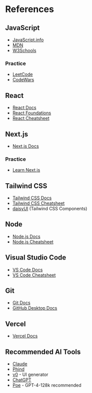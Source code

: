 # References

## JavaScript

- [JavaScript.info](https://javascript.info/)
- [MDN](https://developer.mozilla.org/en-US/docs/Web/JavaScript)
- [W3Schools](https://www.w3schools.com/js/default.asp)

### Practice

- [LeetCode](https://leetcode.com/problemset/all/)
- [CodeWars](https://www.codewars.com/)

## React

- [React Docs](https://react.dev/learn)
- [React Foundations](https://nextjs.org/learn/react-foundations)
- [React Cheatsheet](https://devhints.io/react)

## Next.js

- [Next.js Docs](https://nextjs.org/docs/app)

### Practice

- [Learn Next.js](https://nextjs.org/learn/dashboard-app)

## Tailwind CSS

- [Tailwind CSS Docs](https://tailwindcss.com/docs)
- [Tailwind CSS Cheatsheet](https://nerdcave.com/tailwind-cheat-sheet)
- [daisyUI](https://daisyui.com/) (Tailwind CSS Components)

## Node

- [Node.js Docs](https://nodejs.org/en/docs/)
- [Node.js Cheatsheet](https://devhints.io/nodejs)

## Visual Studio Code

- [VS Code Docs](https://code.visualstudio.com/docs)
- [VS Code Cheatsheet](https://code.visualstudio.com/shortcuts/keyboard-shortcuts-windows.pdf)

## Git

- [Git Docs](https://git-scm.com/doc)
- [GitHub Desktop Docs](https://docs.github.com/desktop)

## Vercel

- [Vercel Docs](https://vercel.com/docs)

## Recommended AI Tools

- [Claude](https://claude.ai)
- [Phind](https://phind.com)
- [v0](https://v0.dev/) - UI generator
- [ChatGPT](https://chat.openai.com)
- [Poe](https://poe.com/) - GPT-4-128k recommended
